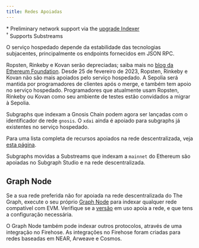 ```yaml
---
title: Redes Apoiadas
---
```




<SupportedNetworksTable networks={props.networks} />

\* Preliminary network support via the [upgrade Indexer](https://thegraph.com/blog/upgrade-indexer/)  
&#8288;<sup>†</sup> Supports Substreams

O serviço hospedado depende da estabilidade das tecnologias subjacentes, principalmente os endpoints fornecidos em JSON RPC.

Ropsten, Rinkeby e Kovan serão depreciadas; saiba mais no [blog da Ethereum Foundation](https://blog.ethereum.org/2022/06/21/testnet-deprecation). Desde 25 de fevereiro de 2023, Ropsten, Rinkeby e Kovan não são mais apoiados pelo serviço hospedado. A Sepolia será mantida por programadores de clientes após o merge, e também tem apoio no serviço hospedado. Programadores que atualmente usam Ropsten, Rinkeby ou Kovan como seu ambiente de testes estão convidados a migrar à Sepolia.

Subgraphs que indexam a Gnosis Chain podem agora ser lançadas com o identificador de rede `gnosis`. O `xdai` ainda é apoiado para subgraphs já existentes no serviço hospedado.

Para uma lista completa de recursos apoiados na rede descentralizada, veja [esta página](https://github.com/graphprotocol/indexer/blob/main/docs/feature-support-matrix.md).

Subgraphs movidas a Substreams que indexam a `mainnet` do Ethereum são apoiadas no Subgraph Studio e na rede descentralizada.

## Graph Node

Se a sua rede preferida não for apoiada na rede descentralizada do The Graph, execute o seu próprio [Graph Node](https://github.com/graphprotocol/graph-node) para indexar qualquer rede compatível com EVM. Verifique se a [versão](https://github.com/graphprotocol/graph-node/releases) em uso apoia a rede, e que tens a configuração necessária.

O Graph Node também pode indexar outros protocolos, através de uma integração no Firehose. As integrações no Firehose foram criadas para redes baseadas em NEAR, Arweave e Cosmos.
